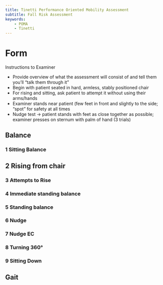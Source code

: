 ```yaml
---
title: Tinetti Performance Oriented Mobility Assessment
subtitle: Fall Risk Assessment
keywords:
    - POMA
    - Tinetti
---
```




# Form

Instructions to Examiner

- Provide overview of what the assessment will consist of and tell them you’ll “talk them through it”
- Begin with patient seated in hard, armless, stably positioned chair
- For rising and sitting, ask patient to attempt it without using their arms/hands
- Examiner stands near patient (few feet in front and slightly to the side; “spot” for safety at all times
- Nudge test &rarr; patient stands with feet as close together as possible; examiner presses on sternum with palm of hand (3 trials)

## Balance

### 1 Sitting Balance

## 2 Rising from chair

### 3 Attempts to Rise

### 4 Immediate standing balance

### 5 Standing balance

### 6 Nudge


### 7 Nudge EC 

### 8 Turning 360&deg; 

### 9 Sitting Down


## Gait

